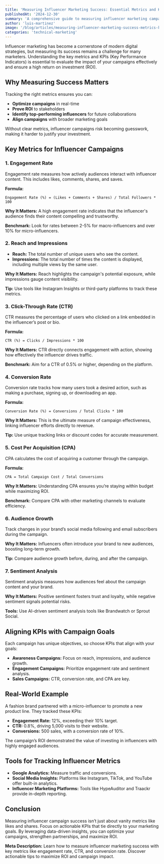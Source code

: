 ```yaml
---
title: 'Measuring Influencer Marketing Success: Essential Metrics and KPIs'
publishedAt: '2024-12-30'
summary: 'A comprehensive guide to measuring influencer marketing campaign success through key metrics and KPIs, including engagement rates, conversions, and ROI tracking.'
author: 'luis-martinez'
image: '/blog/articles/measuring-influencer-marketing-success-metrics-kpis.webp'
categories: 'technical-marketing'
---
```


Influencer marketing has become a cornerstone of modern digital strategies, but measuring its success remains a challenge for many marketers. Understanding the key metrics and KPIs (Key Performance Indicators) is essential to evaluate the impact of your campaigns effectively and ensure a high return on investment (ROI).

## Why Measuring Success Matters

Tracking the right metrics ensures you can:

- **Optimize campaigns** in real-time
- **Prove ROI** to stakeholders
- **Identify top-performing influencers** for future collaborations
- **Align campaigns** with broader marketing goals

Without clear metrics, influencer campaigns risk becoming guesswork, making it harder to justify your investment.

## Key Metrics for Influencer Campaigns

### 1. **Engagement Rate**

Engagement rate measures how actively audiences interact with influencer content. This includes likes, comments, shares, and saves.

**Formula:**

```
Engagement Rate (%) = (Likes + Comments + Shares) / Total Followers * 100
```

**Why It Matters:** A high engagement rate indicates that the influencer's audience finds their content compelling and trustworthy.

**Benchmark:** Look for rates between 2-5% for macro-influencers and over 10% for micro-influencers.

### 2. **Reach and Impressions**

- **Reach:** The total number of unique users who see the content.
- **Impressions:** The total number of times the content is displayed, including multiple views by the same user.

**Why It Matters:** Reach highlights the campaign's potential exposure, while impressions gauge content visibility.

**Tip:** Use tools like Instagram Insights or third-party platforms to track these metrics.

### 3. **Click-Through Rate (CTR)**

CTR measures the percentage of users who clicked on a link embedded in the influencer’s post or bio.

**Formula:**

```
CTR (%) = Clicks / Impressions * 100
```

**Why It Matters:** CTR directly connects engagement with action, showing how effectively the influencer drives traffic.

**Benchmark:** Aim for a CTR of 0.5% or higher, depending on the platform.

### 4. **Conversion Rate**

Conversion rate tracks how many users took a desired action, such as making a purchase, signing up, or downloading an app.

**Formula:**

```
Conversion Rate (%) = Conversions / Total Clicks * 100
```

**Why It Matters:** This is the ultimate measure of campaign effectiveness, linking influencer efforts directly to revenue.

**Tip:** Use unique tracking links or discount codes for accurate measurement.

### 5. **Cost Per Acquisition (CPA)**

CPA calculates the cost of acquiring a customer through the campaign.

**Formula:**

```
CPA = Total Campaign Cost / Total Conversions
```

**Why It Matters:** Understanding CPA ensures you’re staying within budget while maximizing ROI.

**Benchmark:** Compare CPA with other marketing channels to evaluate efficiency.

### 6. **Audience Growth**

Track changes in your brand’s social media following and email subscribers during the campaign.

**Why It Matters:** Influencers often introduce your brand to new audiences, boosting long-term growth.

**Tip:** Compare audience growth before, during, and after the campaign.

### 7. **Sentiment Analysis**

Sentiment analysis measures how audiences feel about the campaign content and your brand.

**Why It Matters:** Positive sentiment fosters trust and loyalty, while negative sentiment signals potential risks.

**Tools:** Use AI-driven sentiment analysis tools like Brandwatch or Sprout Social.

## Aligning KPIs with Campaign Goals

Each campaign has unique objectives, so choose KPIs that align with your goals:

- **Awareness Campaigns:** Focus on reach, impressions, and audience growth.
- **Engagement Campaigns:** Prioritize engagement rate and sentiment analysis.
- **Sales Campaigns:** CTR, conversion rate, and CPA are key.

## Real-World Example

A fashion brand partnered with a micro-influencer to promote a new product line. They tracked these KPIs:

- **Engagement Rate:** 12%, exceeding their 10% target.
- **CTR:** 0.8%, driving 5,000 visits to their website.
- **Conversions:** 500 sales, with a conversion rate of 10%.

The campaign’s ROI demonstrated the value of investing in influencers with highly engaged audiences.

## Tools for Tracking Influencer Metrics

- **Google Analytics:** Measure traffic and conversions.
- **Social Media Insights:** Platforms like Instagram, TikTok, and YouTube offer built-in analytics.
- **Influencer Marketing Platforms:** Tools like HypeAuditor and Traackr provide in-depth reporting.

## Conclusion

Measuring influencer campaign success isn’t just about vanity metrics like likes and shares. Focus on actionable KPIs that tie directly to your marketing goals. By leveraging data-driven insights, you can optimize your campaigns, strengthen partnerships, and maximize ROI.

**Meta Description:** Learn how to measure influencer marketing success with key metrics like engagement rate, CTR, and conversion rate. Discover actionable tips to maximize ROI and campaign impact.

